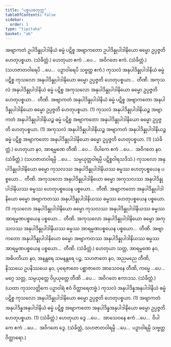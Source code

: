 ```yaml
---
title: "ပစ္စယစတုက္က"
tableOfContents: false
sidebar:
  order: 1
type: "tipitaka"
basket: "ab"
---
```



<DynamicBreadcrumb />

<Division number="18">

<Paragraph number="47">
အဗျာကတံ ဥပါဒိန္နုပါဒါနိယံ ဓမ္မံ ပဋိစ္စ အဗျာကတော ဥပါဒိန္နုပါဒါနိယော ဓမ္မော ဥပ္ပဇ္ဇတိ ဟေတုပစ္စယာ. (သံခိတ္တံ.)
</Paragraph>

<Paragraph number="48">
ဟေတုယာ ဧကံ …ပေ…  အဝိဂတေ ဧကံ. (သံခိတ္တံ.)
</Paragraph>

<Paragraph number="49">
(သဟဇာတဝါရေပိ …ပေ…  ပဉှာဝါရေပိ သဗ္ဗတ္ထ ဧကံ.)
</Paragraph>

</Division>
<Division number="19">

<Paragraph number="50">
ကုသလံ အနုပါဒိန္နုပါဒါနိယံ ဓမ္မံ ပဋိစ္စ ကုသလော အနုပါဒိန္နုပါဒါနိယော ဓမ္မော ဥပ္ပဇ္ဇတိ ဟေတုပစ္စယာ…  တီဏိ.
</Paragraph>

<Paragraph number="51">
အကုသလံ အနုပါဒိန္နုပါဒါနိယံ ဓမ္မံ ပဋိစ္စ အကုသလော အနုပါဒိန္နုပါဒါနိယော ဓမ္မော ဥပ္ပဇ္ဇတိ ဟေတုပစ္စယာ…  တီဏိ.
</Paragraph>

<Paragraph number="52">
အဗျာကတံ အနုပါဒိန္နုပါဒါနိယံ ဓမ္မံ ပဋိစ္စ အဗျာကတော အနုပါဒိန္နုပါဒါနိယော ဓမ္မော ဥပ္ပဇ္ဇတိ ဟေတုပစ္စယာ. (1)
</Paragraph>

<Paragraph number="53">
ကုသလံ အနုပါဒိန္နုပါဒါနိယဉ္စ အဗျာကတံ အနုပါဒိန္နုပါဒါနိယဉ္စ ဓမ္မံ ပဋိစ္စ အဗျာကတော အနုပါဒိန္နုပါဒါနိယော ဓမ္မော ဥပ္ပဇ္ဇတိ ဟေတုပစ္စယာ. (1)
</Paragraph>

<Paragraph number="54">
အကုသလံ အနုပါဒိန္နုပါဒါနိယဉ္စ အဗျာကတံ အနုပါဒိန္နုပါဒါနိယဉ္စ ဓမ္မံ ပဋိစ္စ အဗျာကတော အနုပါဒိန္နုပါဒါနိယော ဓမ္မော ဥပ္ပဇ္ဇတိ ဟေတုပစ္စယာ. (1) (သံခိတ္တံ.)
</Paragraph>

</Division>
<Division number="20">

<Paragraph number="55">
ဟေတုယာ နဝ, အာရမ္မဏေ တီဏိ …ပေ…  ဝိပါကေ ဧကံ …ပေ…  အဝိဂတေ နဝ. (သံခိတ္တံ.)
</Paragraph>

<Paragraph number="56">
(သဟဇာတဝါရမ္ပိ …ပေ…  သမ္ပယုတ္တဝါရမ္ပိ ပဋိစ္စဝါရသဒိသံ.)
</Paragraph>

</Division>
<Division number="21">

<Paragraph number="57">
ကုသလော အနုပါဒိန္နုပါဒါနိယော ဓမ္မော ကုသလဿ အနုပါဒိန္နုပါဒါနိယဿ ဓမ္မဿ ဟေတုပစ္စယေန ပစ္စယော…  တီဏိ.
</Paragraph>

<Paragraph number="58">
အကုသလော အနုပါဒိန္နုပါဒါနိယော ဓမ္မော အကုသလဿ အနုပါဒိန္နုပါဒါနိယဿ ဓမ္မဿ ဟေတုပစ္စယေန ပစ္စယော…  တီဏိ.
</Paragraph>

<Paragraph number="59">
အဗျာကတော အနုပါဒိန္နုပါဒါနိယော ဓမ္မော အဗျာကတဿ အနုပါဒိန္နုပါဒါနိယဿ ဓမ္မဿ ဟေတုပစ္စယေန ပစ္စယော. (1)
</Paragraph>

</Division>
<Division number="22">

<Paragraph number="60">
ကုသလော အနုပါဒိန္နုပါဒါနိယော ဓမ္မော ကုသလဿ အနုပါဒိန္နုပါဒါနိယဿ ဓမ္မဿ အာရမ္မဏပစ္စယေန ပစ္စယော…  တီဏိ.
</Paragraph>

<Paragraph number="61">
အကုသလော အနုပါဒိန္နုပါဒါနိယော ဓမ္မော အကုသလဿ အနုပါဒိန္နုပါဒါနိယဿ ဓမ္မဿ အာရမ္မဏပစ္စယေန ပစ္စယော…  တီဏိ.
</Paragraph>

<Paragraph number="62">
အဗျာကတော အနုပါဒိန္နုပါဒါနိယော ဓမ္မော အဗျာကတဿ အနုပါဒိန္နုပါဒါနိယဿ ဓမ္မဿ အာရမ္မဏပစ္စယေန ပစ္စယော…  တီဏိ. (သံခိတ္တံ.)
</Paragraph>

</Division>
<Division number="23">

<Paragraph number="63">
ဟေတုယာ သတ္တ, အာရမ္မဏေ နဝ, အဓိပတိယာ နဝ, အနန္တရေ သမနန္တရေ ပဉ္စ, သဟဇာတေ နဝ, အညမညေ တီဏိ, နိဿယေ ဥပနိဿယေ နဝ, ပုရေဇာတေ ပစ္ဆာဇာတေ အာသေဝနေ တီဏိ, ကမ္မေ …ပေ…  မဂ္ဂေ သတ္တ, သမ္ပယုတ္တေ ဝိပ္ပယုတ္တေ တီဏိ …ပေ…  အဝိဂတေ ဧကာဒသ. (သံခိတ္တံ.)
</Paragraph>

<Paragraph number="64">
(ယထာ ကုသလတ္တိကေ ပဉှာဝါရံ ဧဝံ ဝိတ္ထာရေတဗ္ဗံ.)
</Paragraph>

</Division>
<Division number="24">

<Paragraph number="65">
ကုသလံ အနုပါဒိန္နအနုပါဒါနိယံ ဓမ္မံ ပဋိစ္စ ကုသလော အနုပါဒိန္နုပါဒါနိယော ဓမ္မော ဥပ္ပဇ္ဇတိ ဟေတုပစ္စယာ. (1)
</Paragraph>

<Paragraph number="66">
အဗျာကတံ အနုပါဒိန္နအနုပါဒါနိယံ ဓမ္မံ ပဋိစ္စ အဗျာကတော အနုပါဒိန္နအနုပါဒါနိယော ဓမ္မော ဥပ္ပဇ္ဇတိ ဟေတုပစ္စယာ. (1) (သံခိတ္တံ.)
</Paragraph>

<Paragraph number="67">
ဟေတုယာ ဒွေ …ပေ…  အာသေဝနေ ဧကံ …ပေ…  ဝိပါကေ ဧကံ …ပေ…  အဝိဂတေ ဒွေ. (သံခိတ္တံ, သဟဇာတဝါရမ္ပိ …ပေ…  ပဉှာဝါရမ္ပိ သဗ္ဗတ္ထ ဝိတ္ထာရော.)
</Paragraph>
</Division>